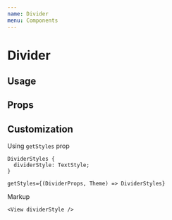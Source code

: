 ```yaml
---
name: Divider
menu: Components
---
```




# Divider

## Usage

<Playground>
  <Box paddingVertical={40}>
    <Divider />
  </Box>
</Playground>

## Props

<Props of={Divider} />

## Customization

Using `getStyles` prop

```
DividerStyles {
  dividerStyle: TextStyle;
}

getStyles={(DividerProps, Theme) => DividerStyles}
```

Markup

```tsx
<View dividerStyle />
```

